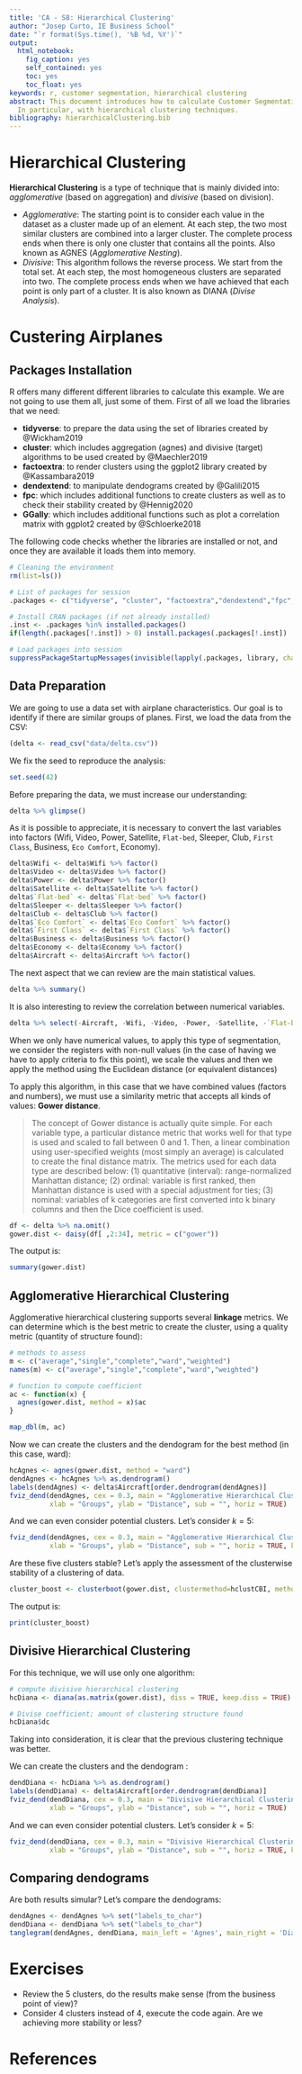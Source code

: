 ```yaml
---
title: 'CA - S8: Hierarchical Clustering'
author: "Josep Curto, IE Business School"
date: "`r format(Sys.time(), '%B %d, %Y')`"
output:
  html_notebook:
    fig_caption: yes
    self_contained: yes
    toc: yes
    toc_float: yes
keywords: r, customer segmentation, hierarchical clustering
abstract: This document introduces how to calculate Customer Segmentation with R.
  In particular, with hierarchical clustering techniques.
bibliography: hierarchicalClustering.bib
---
```


# Hierarchical Clustering

**Hierarchical Clustering** is a type of technique that is mainly divided into: *agglomerative* (based on aggregation) and *divisive* (based on division).

- *Agglomerative*: The starting point is to consider each value in the dataset as a cluster made up of an element. At each step, the two most similar clusters are combined into a larger cluster. The complete process ends when there is only one cluster that contains all the points. Also known as AGNES (*Agglomerative Nesting*).
- *Divisive*: This algorithm follows the reverse process. We start from the total set. At each step, the most homogeneous clusters are separated into two. The complete process ends when we have achieved that each point is only part of a cluster. It is also known as DIANA (*Divise Analysis*).

# Custering Airplanes

## Packages Installation

R offers many different different libraries to calculate this example. We are not going to use them all, just some of them. First of all we load the libraries that we need:

- **tidyverse**: to prepare the data using the set of libraries created by @Wickham2019
- **cluster**: which includes aggregation (agnes) and divisive (target) algorithms to be used created by @Maechler2019
- **factoextra**: to render clusters using the ggplot2 library created by @Kassambara2019
- **dendextend**: to manipulate dendograms created by @Galili2015
- **fpc**: which includes additional functions to create clusters as well as to check their stability created by @Hennig2020
- **GGally**: which includes additional functions such as plot a correlation matrix with ggplot2 created by @Schloerke2018

The following code checks whether the libraries are installed or not, and once they are available it loads them into memory.

```r
# Cleaning the environment
rm(list=ls())

# List of packages for session
.packages <- c("tidyverse", "cluster", "factoextra","dendextend","fpc","GGally")

# Install CRAN packages (if not already installed)
.inst <- .packages %in% installed.packages()
if(length(.packages[!.inst]) > 0) install.packages(.packages[!.inst])

# Load packages into session 
suppressPackageStartupMessages(invisible(lapply(.packages, library, character.only = TRUE)))
```

## Data Preparation

We are going to use a data set with airplane characteristics. Our goal is to identify if there are similar groups of planes. First, we load the data from the CSV:

```r
(delta <- read_csv("data/delta.csv"))
```

We fix the seed to reproduce the analysis:

```r
set.seed(42)
```

Before preparing the data, we must increase our understanding:

```r
delta %>% glimpse()
```

As it is possible to appreciate, it is necessary to convert the last variables into factors (Wifi, Video, Power, Satellite, `Flat-bed`, Sleeper, Club, `First Class`, Business, `Eco Comfort`, Economy).

```r
delta$Wifi <- delta$Wifi %>% factor()
delta$Video <- delta$Video %>% factor()
delta$Power <- delta$Power %>% factor()
delta$Satellite <- delta$Satellite %>% factor()
delta$`Flat-bed` <- delta$`Flat-bed` %>% factor()
delta$Sleeper <- delta$Sleeper %>% factor()
delta$Club <- delta$Club %>% factor()
delta$`Eco Comfort` <- delta$`Eco Comfort` %>% factor()
delta$`First Class` <- delta$`First Class` %>% factor()
delta$Business <- delta$Business %>% factor()
delta$Economy <- delta$Economy %>% factor()
delta$Aircraft <- delta$Aircraft %>% factor()
```

The next aspect that we can review are the main statistical values.

```r
delta %>% summary()
```

It is also interesting to review the correlation between numerical variables.

```r
delta %>% select(-Aircraft, -Wifi, -Video, -Power, -Satellite, -`Flat-bed`, -Sleeper, -Club, -`First Class`, -Business, -`Eco Comfort`, -Economy) %>%  ggcorr(label = TRUE, label_size = 0.5, label_round = 2, size = 2)
```

When we only have numerical values, to apply this type of segmentation, we consider the registers with non-null values (in the case of having we have to apply criteria to fix this point), we scale the values and then we apply the method using the Euclidean distance (or equivalent distances)

To apply this algorithm, in this case that we have combined values (factors and numbers), we must use a similarity metric that accepts all kinds of values: **Gower distance**.

> The concept of Gower distance is actually quite simple. For each variable type, a particular distance metric that works well for that type is used and scaled to fall between 0 and 1. Then, a linear combination using user-specified weights (most simply an average) is calculated to create the final distance matrix. The metrics used for each data type are described below: (1) quantitative (interval): range-normalized Manhattan distance; (2) ordinal: variable is first ranked, then Manhattan distance is used with a special adjustment for ties; (3) nominal: variables of k categories are first converted into k binary columns and then the Dice coefficient is used.

```r
df <- delta %>% na.omit() 
gower.dist <- daisy(df[ ,2:34], metric = c("gower"))
```

The output is:

```r
summary(gower.dist)
```

## Agglomerative Hierarchical Clustering

Agglomerative hierarchical clustering supports several **linkage** metrics. We can determine which is the best metric to create the cluster, using a quality metric (quantity of structure found):

```r
# methods to assess
m <- c("average","single","complete","ward","weighted")
names(m) <- c("average","single","complete","ward","weighted")

# function to compute coefficient
ac <- function(x) {
  agnes(gower.dist, method = x)$ac
}

map_dbl(m, ac)
```

Now we can create the clusters and the dendogram for the best method (in this case, ward):

```r
hcAgnes <- agnes(gower.dist, method = "ward")
dendAgnes <- hcAgnes %>% as.dendrogram()
labels(dendAgnes) <- delta$Aircraft[order.dendrogram(dendAgnes)]
fviz_dend(dendAgnes, cex = 0.3, main = "Agglomerative Hierarchical Clustering",
          xlab = "Groups", ylab = "Distance", sub = "", horiz = TRUE)
```

And we can even consider potential clusters. Let's consider $k = 5$:

```r
fviz_dend(dendAgnes, cex = 0.3, main = "Agglomerative Hierarchical Clustering",
          xlab = "Groups", ylab = "Distance", sub = "", horiz = TRUE, k=5)
```

Are these five clusters stable? Let's apply the assessment of the clusterwise stability of a clustering of data.

```r
cluster_boost <- clusterboot(gower.dist, clustermethod=hclustCBI, method="ward.D2",k=5)
```

The output is:

```r
print(cluster_boost)
```

## Divisive Hierarchical Clustering

For this technique, we will use only one algorithm:

```r
# compute divisive hierarchical clustering
hcDiana <- diana(as.matrix(gower.dist), diss = TRUE, keep.diss = TRUE)

# Divise coefficient; amount of clustering structure found
hcDiana$dc
```

Taking into consideration, it is clear that the previous clustering technique was better.

We can create the clusters and the dendogram :

```r
dendDiana <- hcDiana %>% as.dendrogram()
labels(dendDiana) <- delta$Aircraft[order.dendrogram(dendDiana)]
fviz_dend(dendDiana, cex = 0.3, main = "Divisive Hierarchical Clustering",
          xlab = "Groups", ylab = "Distance", sub = "", horiz = TRUE)
```

And we can even consider potential clusters. Let's consider $k = 5$:

```r
fviz_dend(dendDiana, cex = 0.3, main = "Divisive Hierarchical Clustering",
          xlab = "Groups", ylab = "Distance", sub = "", horiz = TRUE, k=5)
```

## Comparing dendograms

Are both results simular? Let's compare the dendograms:

```r
dendAgnes <- dendAgnes %>% set("labels_to_char")
dendDiana <- dendDiana %>% set("labels_to_char")
tanglegram(dendAgnes, dendDiana, main_left = 'Agnes', main_right = 'Diana', lab.cex = 0.3)
```

# Exercises

 - Review the 5 clusters, do the results make sense (from the business point of view)?
 - Consider 4 clusters instead of 4, execute the code again. Are we achieving more stability or less?
 
# References
